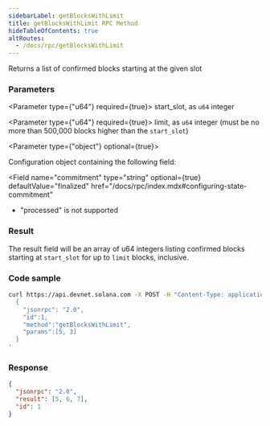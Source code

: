 ```yaml
---
sidebarLabel: getBlocksWithLimit
title: getBlocksWithLimit RPC Method
hideTableOfContents: true
altRoutes:
  - /docs/rpc/getBlocksWithLimit
---
```


Returns a list of confirmed blocks starting at the given slot

<DocSideBySide>

<DocLeftSide>

### Parameters

<Parameter type={"u64"} required={true}>
  start_slot, as `u64` integer
</Parameter>

<Parameter type={"u64"} required={true}>
  limit, as `u64` integer (must be no more than 500,000 blocks higher than the
  `start_slot`)
</Parameter>

<Parameter type={"object"} optional={true}>

Configuration object containing the following field:

<Field
  name="commitment"
  type="string"
  optional={true}
  defaultValue="finalized"
  href="/docs/rpc/index.mdx#configuring-state-commitment"
>

- "processed" is not supported

</Field>

</Parameter>

### Result

The result field will be an array of u64 integers listing confirmed blocks
starting at `start_slot` for up to `limit` blocks, inclusive.

</DocLeftSide>

<DocRightSide>

### Code sample

```bash
curl https://api.devnet.solana.com -X POST -H "Content-Type: application/json" -d '
  {
    "jsonrpc": "2.0",
    "id":1,
    "method":"getBlocksWithLimit",
    "params":[5, 3]
  }
'
```

### Response

```json
{
  "jsonrpc": "2.0",
  "result": [5, 6, 7],
  "id": 1
}
```

</DocRightSide>
</DocSideBySide>
